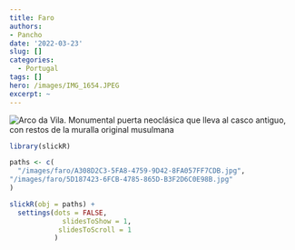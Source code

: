 ```yaml
---
title: Faro
authors: 
- Pancho
date: '2022-03-23'
slug: []
categories:
  - Portugal
tags: []
hero: /images/IMG_1654.JPEG
excerpt: ~
---
```


![](/images/faro/IMG_1721.JPEG "Arco da Vila. Monumental puerta neoclásica que lleva al casco antiguo, con restos de la muralla original musulmana")

```r
library(slickR)

paths <- c(
  "/images/faro/A308D2C3-5FA8-4759-9D42-8FA057FF7CDB.jpg",
"/images/faro/5D187423-6FCB-4785-865D-B3F2D6C0E98B.jpg"
)

slickR(obj = paths) + 
  settings(dots = FALSE,
             slidesToShow = 1,
            slidesToScroll = 1
           )
```
